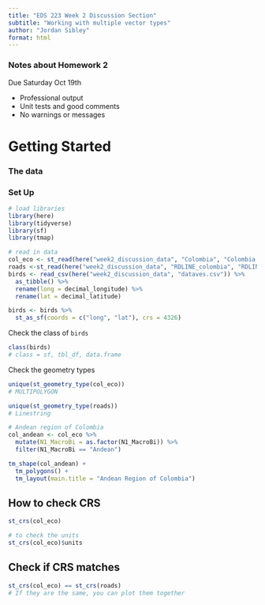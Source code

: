 ```yaml
---
title: "EDS 223 Week 2 Discussion Section"
subtitle: "Working with multiple vector types"
author: "Jordan Sibley"
format: html
---
```


### Notes about Homework 2

Due Saturday Oct 19th

-   Professional output
-   Unit tests and good comments
-   No warnings or messages

# Getting Started 

### The data 


### Set Up 
```r
# load libraries 
library(here)
library(tidyverse)
library(sf)
library(tmap)
```

```r
# read in data 
col_eco <- st_read(here("week2_discussion_data", "Colombia", "Colombia.shp"))
roads <-st_read(here("week2_discussion_data", "RDLINE_colombia", "RDLINE_colombia.shp"))
birds <- read_csv(here("week2_discussion_data", "dataves.csv")) %>% 
  as_tibble() %>% 
  rename(long = decimal_longitude) %>% 
  rename(lat = decimal_latitude)
```

```r
birds <- birds %>% 
  st_as_sf(coords = c("long", "lat"), crs = 4326)
```

Check the class of `birds`
```r
class(birds)
# class = sf, tbl_df, data.frame
```

Check the geometry types 
```r
unique(st_geometry_type(col_eco))  
# MULTIPOLYGON

unique(st_geometry_type(roads))
# Linestring 
```

```r
# Andean region of Colombia 
col_andean <- col_eco %>% 
  mutate(N1_MacroBi = as.factor(N1_MacroBi)) %>% 
  filter(N1_MacroBi == "Andean")
```

```r
tm_shape(col_andean) +
  tm_polygons() +
  tm_layout(main.title = "Andean Region of Colombia")
```

## How to check CRS 
```r
st_crs(col_eco)

# to check the units 
st_crs(col_eco)$units
```

## Check if CRS matches 
```r
st_crs(col_eco) == st_crs(roads) 
# If they are the same, you can plot them together 
```

